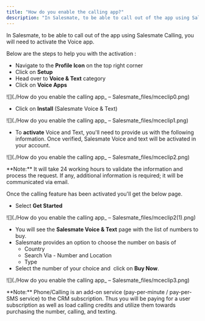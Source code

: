 ```yaml
---
title: "How do you enable the calling app?"
description: "In Salesmate, to be able to call out of the app using Salesmate Calling, you will need to activate the Voice app...."
---
```


In Salesmate, to be able to call out of the app using Salesmate Calling, you will need to activate the Voice app.

Below are the steps to help you with the activation :

*   Navigate to the **Profile Icon** on the top right corner
*   Click on **Setup**
*   Head over to **Voice & Text** category
*   Click on **Voice Apps**

![](./How do you enable the calling app_ – Salesmate_files/mceclip0.png)

*   Click on **Install** (Salesmate Voice & Text)

![](./How do you enable the calling app_ – Salesmate_files/mceclip1.png)

*   To **activate** Voice and Text, you'll need to provide us with the following information. Once verified, Salesmate Voice and text will be activated in your account. 

![](./How do you enable the calling app_ – Salesmate_files/mceclip2.png)

<Note>
**Note:** It will take 24 working hours to validate the information and process the request. If any, additional information is required; it will be communicated via email.
</Note>

Once the calling feature has been activated you'll get the below page.

*   Select **Get Started**

![](./How do you enable the calling app_ – Salesmate_files/mceclip2(1).png)

*   You will see the **Salesmate Voice & Text** page with the list of numbers to buy.
*   Salesmate provides an option to choose the number on basis of 
    *   Country
    *   Search Via - Number and Location
    *   Type
*   Select the number of your choice and  click on **Buy Now**.

![](./How do you enable the calling app_ – Salesmate_files/mceclip3.png)

<Note>
**Note:** Phone/Calling is an add-on service (pay-per-minute / pay-per-SMS service) to the CRM subscription. Thus you will be paying for a user subscription as well as load calling credits and utilize them towards purchasing the number, calling, and texting.
</Note>
